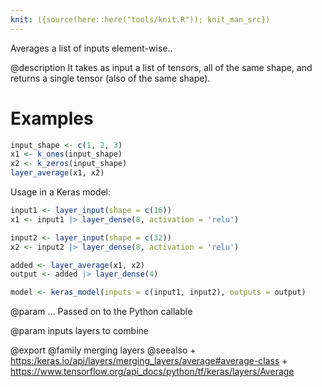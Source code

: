 ```yaml
---
knit: ({source(here::here("tools/knit.R")); knit_man_src})
---
```

Averages a list of inputs element-wise..

@description
It takes as input a list of tensors, all of the same shape,
and returns a single tensor (also of the same shape).

# Examples
```r
input_shape <- c(1, 2, 3)
x1 <- k_ones(input_shape)
x2 <- k_zeros(input_shape)
layer_average(x1, x2)
```

Usage in a Keras model:

```r
input1 <- layer_input(shape = c(16))
x1 <- input1 |> layer_dense(8, activation = 'relu')

input2 <- layer_input(shape = c(32))
x2 <- input2 |> layer_dense(8, activation = 'relu')

added <- layer_average(x1, x2)
output <- added |> layer_dense(4)

model <- keras_model(inputs = c(input1, input2), outputs = output)
```

@param ...
Passed on to the Python callable

@param inputs
layers to combine

@export
@family merging layers
@seealso
+ <https:/keras.io/api/layers/merging_layers/average#average-class>
+ <https://www.tensorflow.org/api_docs/python/tf/keras/layers/Average>
